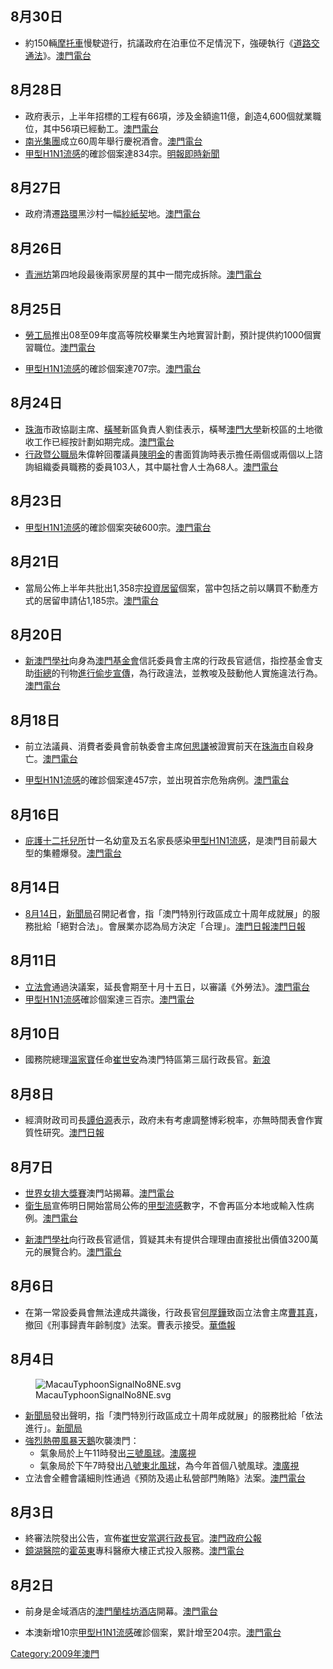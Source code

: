 ==8月30日==

*約150輛[[摩托車|摩托車]]慢駛遊行，抗議政府在泊車位不足情況下，強硬執行《[[道路交通法_(澳門)|道路交通法]]》。[http://www.tdm.com.mo/c_radio/news/index.php?id=103909 澳門電台]{{Wayback|url=http://www.tdm.com.mo/c_radio/news/index.php?id=103909 |date=20160305064738 }}

==8月28日==
*政府表示，上半年招標的工程有66項，涉及金額逾11億，創造4,600個就業職位，其中56項已經動工。[http://www.tdm.com.mo/c_radio/news/index.php?id=103831 澳門電台]{{Wayback|url=http://www.tdm.com.mo/c_radio/news/index.php?id=103831 |date=20160305065741 }}
*[[南光集團|南光集團]]成立60周年舉行慶祝酒會。[http://www.tdm.com.mo/c_radio/news/index.php?id=103847 澳門電台]{{Wayback|url=http://www.tdm.com.mo/c_radio/news/index.php?id=103847 |date=20160305080355 }}
*[[甲型H1N1流感|甲型H1N1流感]]的確診個案達834宗。[http://inews.mingpao.com/htm/INews/20090828/gb52217a.htm 明報即時新聞]{{Wayback|url=http://inews.mingpao.com/htm/INews/20090828/gb52217a.htm |date=20090901113423 }}

==8月27日==

*政府清遷[[路環|路環]]黑沙村一幅[[紗紙契|紗紙契]]地。[http://www.tdm.com.mo/c_radio/news/index.php?id=103781 澳門電台]{{Wayback|url=http://www.tdm.com.mo/c_radio/news/index.php?id=103781 |date=20160305005856 }}

==8月26日==

*[[青洲坊|青洲坊]]第四地段最後兩家房屋的其中一間完成拆除。[http://www.tdm.com.mo/c_radio/news/index.php?id=103757 澳門電台]{{Wayback|url=http://www.tdm.com.mo/c_radio/news/index.php?id=103757 |date=20160305002212 }}

==8月25日==
*[[勞工事務局|勞工局]]推出08至09年度高等院校畢業生內地實習計劃，預計提供約1000個實習職位。[http://www.tdm.com.mo/c_radio/news/index.php?id=103722 澳門電台]{{Wayback|url=http://www.tdm.com.mo/c_radio/news/index.php?id=103722 |date=20160305064003 }}

*[[甲型H1N1流感|甲型H1N1流感]]的確診個案達707宗。[http://www.tdm.com.mo/c_radio/news/index.php?id=103731 澳門電台]{{Wayback|url=http://www.tdm.com.mo/c_radio/news/index.php?id=103731 |date=20160305070004 }}

==8月24日==
*[[珠海|珠海]]市政協副主席、[[橫琴|橫琴]]新區負責人劉佳表示，橫琴[[澳門大學|澳門大學]]新校區的土地徵收工作已經按計劃如期完成。[http://www.tdm.com.mo/c_radio/news/index.php?id=103675 澳門電台]{{Wayback|url=http://www.tdm.com.mo/c_radio/news/index.php?id=103675 |date=20160305002855 }}
*[[行政暨公職局|行政暨公職局]]朱偉幹回覆議員[[陳明金|陳明金]]的書面質詢時表示擔任兩個或兩個以上諮詢組織委員職務的委員103人，其中屬社會人士為68人。[http://www.tdm.com.mo/c_radio/news/index.php?id=103678 澳門電台]{{Wayback|url=http://www.tdm.com.mo/c_radio/news/index.php?id=103678 |date=20160305072733 }}
==8月23日==

*[[甲型H1N1流感|甲型H1N1流感]]的確診個案突破600宗。[http://www.tdm.com.mo/c_radio/news/index.php?id=103654 澳門電台]{{Wayback|url=http://www.tdm.com.mo/c_radio/news/index.php?id=103654 |date=20160305072533 }}
==8月21日==

*當局公佈上半年共批出1,358宗[[投資居留|投資居留]]個案，當中包括之前以購買不動產方式的居留申請佔1,185宗。[http://www.tdm.com.mo/c_radio/news/index.php?id=103582 澳門電台]{{Wayback|url=http://www.tdm.com.mo/c_radio/news/index.php?id=103582 |date=20160305065213 }}

==8月20日==

*[[新澳門學社|新澳門學社]]向身為[[澳門基金會|澳門基金會]]信託委員會主席的行政長官遞信，指控基金會支助[[澳門街坊會聯合總會|街總]]的刊物[[2009年澳門立法會選舉|進行偷步宣傳]]，為行政違法，並教唆及鼓動他人實施違法行為。[http://www.tdm.com.mo/c_radio/news/index.php?id=103532 澳門電台]{{Wayback|url=http://www.tdm.com.mo/c_radio/news/index.php?id=103532 |date=20160305022608 }}

==8月18日==

*前立法議員、消費者委員會前執委會主席[[何思謙|何思謙]]被證實前天在[[珠海市|珠海市]]自殺身亡。[http://www.tdm.com.mo/c_radio/news/index.php?id=103461 澳門電台]{{Wayback|url=http://www.tdm.com.mo/c_radio/news/index.php?id=103461 |date=20161230000259 }}

*[[甲型H1N1流感|甲型H1N1流感]]的確診個案達457宗，並出現首宗危殆病例。[http://www.tdm.com.mo/c_radio/news/index.php?id=103474 澳門電台]{{Wayback|url=http://www.tdm.com.mo/c_radio/news/index.php?id=103474 |date=20160305065817 }}

==8月16日==

* [[庇護十二托兒所|庇護十二托兒所]]廿一名幼童及五名家長感染[[甲型H1N1流感|甲型H1N1流感]]，是澳門目前最大型的集體爆發。[http://www.tdm.com.mo/c_radio/news/index.php?id=103391 澳門電台]{{Wayback|url=http://www.tdm.com.mo/c_radio/news/index.php?id=103391 |date=20160305002031 }}

==8月14日==

* [[8月14日|8月14日]]，[[澳門新聞局|新聞局]]召開記者會，指「澳門特別行政區成立十周年成就展」的服務批給「絕對合法」。會展業亦認為局方決定「合理」。[https://web.archive.org/web/20090818140323/http://macaodaily.com/html/2009-08/15/node_21.htm 澳門日報][http://www.macaodaily.com/html/2009-08/15/content_354208.htm 澳門日報]{{dead link|date=十一月 2017 |bot=InternetArchiveBot }}

==8月11日==
*[[澳門立法會|立法會]]通過決議案，延長會期至十月十五日，以審議《外勞法》。[http://www.tdm.com.mo/c_radio/news/index.php?id=103226 澳門電台]{{Wayback|url=http://www.tdm.com.mo/c_radio/news/index.php?id=103226 |date=20160305062620 }}
*[[甲型H1N1流感|甲型H1N1流感]]確診個案達三百宗。[http://www.tdm.com.mo/c_radio/news/index.php?id=103229 澳門電台]{{Wayback|url=http://www.tdm.com.mo/c_radio/news/index.php?id=103229 |date=20160305072432 }}

==8月10日==
*國務院總理[[溫家寶|溫家寶]]任命[[崔世安|崔世安]]為澳門特區第三屆行政長官。[https://web.archive.org/web/20090811211031/http://news.sina.com.hk/cgi-bin/nw/show.cgi/32/1/1/1227417/1.html 新浪]

==8月8日==
*經濟財政司司長[[譚伯源|譚伯源]]表示，政府未有考慮調整博彩稅率，亦無時間表會作實質性研究。[https://web.archive.org/web/20090812031258/http://www.macaodaily.com/html/2009-08/09/content_351838.htm 澳門日報]

==8月7日==
*[[世界女排大獎賽|世界女排大獎賽]]澳門站揭幕。[http://www.tdm.com.mo/c_radio/news/index.php?id=103072 澳門電台]{{Wayback|url=http://www.tdm.com.mo/c_radio/news/index.php?id=103072 |date=20160305002026 }}
*[[澳門衛生局|衛生局]]宣佈明日開始當局公佈的[[2009年甲型H1N1流感疫潮|甲型流感]]數字，不會再區分本地或輸入性病例。[http://www.tdm.com.mo/c_radio/news/index.php?id=103073 澳門電台]{{Wayback|url=http://www.tdm.com.mo/c_radio/news/index.php?id=103073 |date=20160305081403 }}

*[[新澳門學社|新澳門學社]]向行政長官遞信，質疑其未有提供合理理由直接批出價值3200萬元的展覽合約。[http://www.tdm.com.mo/c_radio/news/index.php?id=103058 澳門電台]{{Wayback|url=http://www.tdm.com.mo/c_radio/news/index.php?id=103058 |date=20160305064855 }}

==8月6日==

*在第一常設委員會無法達成共識後，行政長官[[何厚鏵|何厚鏵]]致函立法會主席[[曹其真|曹其真]]，撤回《刑事歸責年齡制度》法案。曹表示接受。[http://www.vakiodaily.com/index.php?tn=viewer&ncid=1&dt=&nid=148329 華僑報]{{Wayback|url=http://www.vakiodaily.com/index.php?tn=viewer&ncid=1&dt=&nid=148329 |date=20190214035659 }}

==8月4日==

[[File:MacauTyphoonSignalNo8NE.svg|right]]

*[[澳門新聞局|新聞局]]發出聲明，指「澳門特別行政區成立十周年成就展」的服務批給「依法進行」。[http://www.gcs.gov.mo/showNews.php?PageLang=C&DataUcn=38883&Member=0 新聞局]{{Wayback|url=http://www.gcs.gov.mo/showNews.php?PageLang=C&DataUcn=38883&Member=0 |date=20190120225417 }}
*[[強烈熱帶風暴天鵝_(2009年)|強烈熱帶風暴天鵝]]吹襲澳門：
**氣象局於上午11時發出[[三號風球|三號風球]]。[http://www.tdm.com.mo/c_radio/news/index.php?id=102903&type=&start=20 澳廣視]{{Wayback|url=http://www.tdm.com.mo/c_radio/news/index.php?id=102903&type=&start=20 |date=20160305070047 }}
**氣象局於下午7時發出[[八號東北風球|八號東北風球]]，為今年首個八號風球。[http://www.tdm.com.mo/c_radio/news/index.php?id=102916&type=&start=10 澳廣視]{{Wayback|url=http://www.tdm.com.mo/c_radio/news/index.php?id=102916&type=&start=10 |date=20160305070037 }}
*立法會全體會議細則性通過《預防及遏止私營部門賄賂》法案。[http://www.tdm.com.mo/c_radio/news/index.php?id=102927 澳門電台]{{Wayback|url=http://www.tdm.com.mo/c_radio/news/index.php?id=102927 |date=20160305064840 }}

==8月3日==
*終審法院發出公告，宣佈[[崔世安|崔世安]][[第三屆澳門行政長官選舉|當選行政長官]]。[http://bo.io.gov.mo/bo/i/2009/31/prtui_cn.asp 澳門政府公報]{{Wayback|url=http://bo.io.gov.mo/bo/i/2009/31/prtui_cn.asp |date=20160309034956 }}
*[[鏡湖醫院|鏡湖醫院]]的[[霍英東|霍英東]]專科醫療大樓正式投入服務。[http://www.tdm.com.mo/c_radio/news/index.php?id=102863 澳門電台]{{Wayback|url=http://www.tdm.com.mo/c_radio/news/index.php?id=102863 |date=20160305080224 }}

==8月2日==
*前身是金域酒店的[[澳門蘭桂坊酒店|澳門蘭桂坊酒店]]開幕。[http://www.tdm.com.mo/c_radio/news/index.php?id=102846 澳門電台]{{Wayback|url=http://www.tdm.com.mo/c_radio/news/index.php?id=102846 |date=20160305065754 }}

*本澳新增10宗[[甲型H1N1流感|甲型H1N1流感]]確診個案，累計增至204宗。[http://www.tdm.com.mo/c_radio/news/index.php?id=102845 澳門電台]{{Wayback|url=http://www.tdm.com.mo/c_radio/news/index.php?id=102845 |date=20160305064144 }}
[[Category:2009年澳門|Category:2009年澳門]]